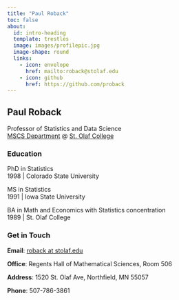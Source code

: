 ```yaml
---
title: "Paul Roback"
toc: false
about:
  id: intro-heading
  template: trestles
  image: images/profilepic.jpg
  image-shape: round
  links:
    - icon: envelope
      href: mailto:roback@stolaf.edu
    - icon: github
      href: https://github.com/proback
---
```


:::{#intro-heading}

## Paul Roback

Professor of Statistics and Data Science <br>
[MSCS Department](https://wp.stolaf.edu/mscs/) @ [St. Olaf College](https://wp.stolaf.edu/)

### Education

PhD in Statistics<br>
1998 | Colorado State University

MS in Statistics<br>
1991 | Iowa State University

BA in Math and Economics with Statistics concentration<br>
1989 | St. Olaf College
:::

### Get in Touch

**Email**: <a href='mailto:roback@stolaf.edu'>roback at stolaf.edu</a>

**Office**: Regents Hall of Mathematical Sciences, Room 506

**Address**: 1520 St. Olaf Ave, Northfield, MN 55057

**Phone**: 507-786-3861

